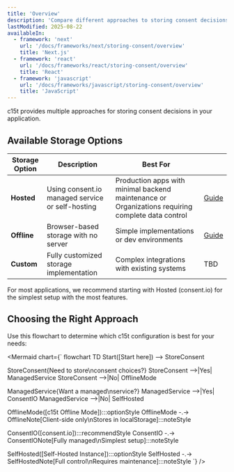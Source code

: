 ```yaml
---
title: 'Overview'
description: 'Compare different approaches to storing consent decisions in your application'
lastModified: 2025-08-22
availableIn:
  - framework: 'next'
    url: '/docs/frameworks/next/storing-consent/overview'
    title: 'Next.js'
  - framework: 'react'
    url: '/docs/frameworks/react/storing-consent/overview'
    title: 'React'
  - framework: 'javascript'
    url: '/docs/frameworks/javascript/storing-consent/overview'
    title: 'JavaScript'
---
```


c15t provides multiple approaches for storing consent decisions in your application.

## Available Storage Options

| Storage Option | Description | Best For | |
|--------------|-------------|----------|----------|
| **Hosted** | Using consent.io managed service or self-hosting | Production apps with minimal backend maintenance or Organizations requiring complete data control | [Guide](/docs/frameworks/react/storing-consent/hosted) |
| **Offline** | Browser-based storage with no server | Simple implementations or dev environments | [Guide](/docs/frameworks/react/storing-consent/offline) |
| **Custom** | Fully customized storage implementation | Complex integrations with existing systems | TBD |

<Callout type="tip">
  For most applications, we recommend starting with Hosted (consent.io) for the simplest setup with the most features.
</Callout>

## Choosing the Right Approach

Use this flowchart to determine which c15t configuration is best for your needs:

<Mermaid
  chart={`
flowchart TD
Start([Start here]) --> StoreConsent

StoreConsent{Need to store\nconsent choices?}
StoreConsent -->|Yes| ManagedService
StoreConsent -->|No| OfflineMode

ManagedService{Want a managed\nservice?}
ManagedService -->|Yes| ConsentIO
ManagedService -->|No| SelfHosted

OfflineMode([c15t Offline Mode]):::optionStyle
OfflineMode -.-> OfflineNote[Client-side only\nStores in localStorage]:::noteStyle

ConsentIO([consent.io]):::recommendStyle
ConsentIO -.-> ConsentIONote[Fully managed\nSimplest setup]:::noteStyle

SelfHosted([Self-Hosted Instance]):::optionStyle
SelfHosted -.-> SelfHostedNote[Full control\nRequires maintenance]:::noteStyle
`}
/>
